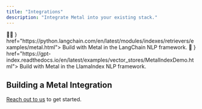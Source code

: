 ```yaml
---
title: "Integrations"
description: "Integrate Metal into your existing stack."
---
```


<CardGroup>
  <Card title="LangChain" icon={
    <svg style={{ height: '2.5em', minWidth: '2.5em', fontSize: '1.5em'  }}>
      <text x="0" y="20">🦜🔗</text>
      </svg>
  } href="https://python.langchain.com/en/latest/modules/indexes/retrievers/examples/metal.html">
    Build with Metal in the LangChain NLP framework.
  </Card>
  <Card title="LlamaIndex" icon={
    <svg style={{ height: '2.5em', minWidth: '2.5em', fontSize: '1.5em'  }}>
      <text x="0" y="20"> 🦙</text>
      </svg>
  } href="https://gpt-index.readthedocs.io/en/latest/examples/vector_stores/MetalIndexDemo.html">
    Build with Metal in the LlamaIndex NLP framework.
  </Card>
</CardGroup>

## Building a Metal Integration
[Reach out to us](mailto:founders@getmetal.io) to get started.
